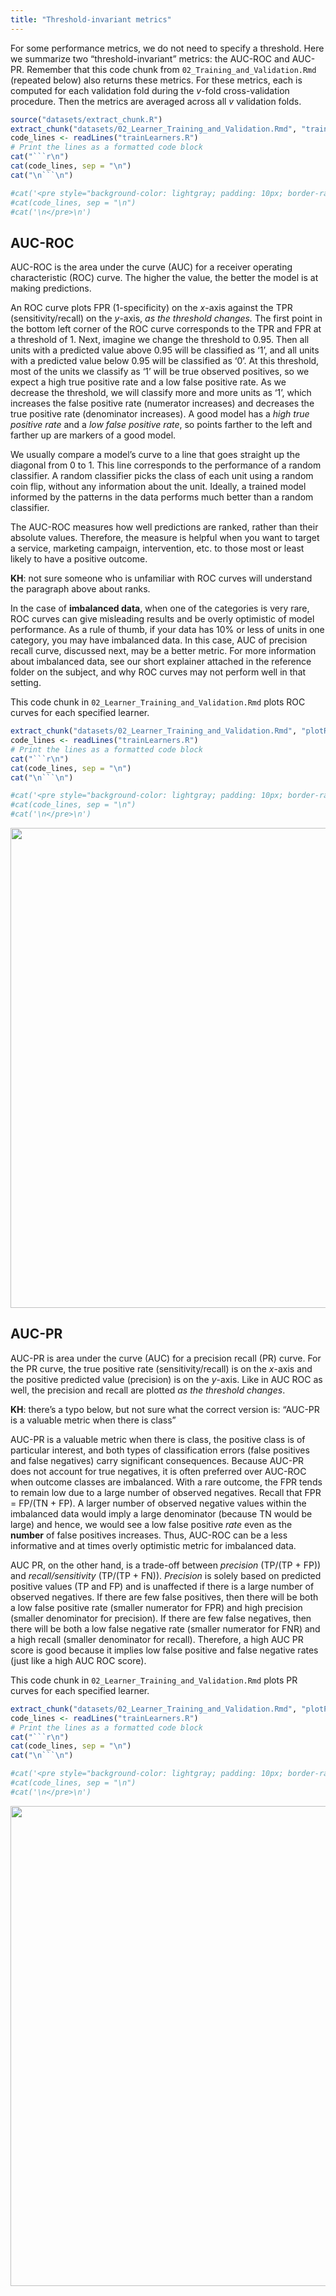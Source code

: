 ```yaml
---
title: "Threshold-invariant metrics"
---
```


For some performance metrics, we do not need to specify a threshold. Here we summarize two "threshold-invariant" metrics: the AUC-ROC and AUC-PR. Remember that this code chunk from `02_Training_and_Validation.Rmd` (repeated below) also returns these metrics. For these metrics, each is computed for each validation fold during the $v$-fold cross-validation procedure. Then the metrics are averaged across all $v$ validation folds.

```r
source("datasets/extract_chunk.R")
extract_chunk("datasets/02_Learner_Training_and_Validation.Rmd", "trainLearners")
code_lines <- readLines("trainLearners.R")
# Print the lines as a formatted code block
cat("```r\n")
cat(code_lines, sep = "\n")
cat("\n```\n")

#cat('<pre style="background-color: lightgray; padding: 10px; border-radius: 5px;">\n')
#cat(code_lines, sep = "\n")
#cat('\n</pre>\n')
```

## AUC-ROC

AUC-ROC is the area under the curve (AUC) for a receiver operating characteristic (ROC) curve. The higher the value, the better the model is at making predictions.

An ROC curve plots FPR (1-specificity) on the $x$-axis against the TPR (sensitivity/recall) on the $y$-axis, *as the threshold changes.* The first point in the bottom left corner of the ROC curve corresponds to the TPR and FPR at a threshold of 1. Next, imagine we change the threshold to 0.95. Then all units with a predicted value above 0.95 will be classified as '1', and all units with a predicted value below 0.95 will be classified as '0'. At this threshold, most of the units we classify as '1' will be true observed positives, so we expect a high true positive rate and a low false positive rate. As we decrease the threshold, we will classify more and more units as '1', which increases the false positive rate (numerator increases) and decreases the true positive rate (denominator increases). A good model has a *high true positive rate* and a *low false positive rate*, so points farther to the left and farther up are markers of a good model.

We usually compare a model's curve to a line that goes straight up the diagonal from 0 to 1. This line corresponds to the performance of a random classifier. A random classifier picks the class of each unit using a random coin flip, without any information about the unit. Ideally, a trained model informed by the patterns in the data performs much better than a random classifier.

The AUC-ROC measures how well predictions are ranked, rather than their absolute values. Therefore, the measure is helpful when you want to target a service, marketing campaign, intervention, etc. to those most or least likely to have a positive outcome.

**KH**: not sure someone who is unfamiliar with ROC curves will understand the paragraph above about ranks.

In the case of **imbalanced data**, when one of the categories is very rare, ROC curves can give misleading results and be overly optimistic of model performance. As a rule of thumb, if your data has 10% or less of units in one category, you may have imbalanced data. In this case, AUC of precision recall curve, discussed next, may be a better metric. For more information about imbalanced data, see our short explainer attached in the reference folder on the subject, and why ROC curves may not perform well in that setting.

This code chunk in `02_Learner_Training_and_Validation.Rmd` plots ROC curves for each specified learner.

```r
extract_chunk("datasets/02_Learner_Training_and_Validation.Rmd", "plotROCCurves")
code_lines <- readLines("trainLearners.R")
# Print the lines as a formatted code block
cat("```r\n")
cat(code_lines, sep = "\n")
cat("\n```\n")

#cat('<pre style="background-color: lightgray; padding: 10px; border-radius: 5px;">\n')
#cat(code_lines, sep = "\n")
#cat('\n</pre>\n')
```

![](images/AUC_ROC.png){fig-align="left" width="8in"}

## AUC-PR

AUC-PR is area under the curve (AUC) for a precision recall (PR) curve. For the PR curve, the true positive rate (sensitivity/recall) is on the $x$-axis and the positive predicted value (precision) is on the $y$-axis. Like in AUC ROC as well, the precision and recall are plotted *as the threshold changes*.

**KH**: there's a typo below, but not sure what the correct version is: "AUC-PR is a valuable metric when there is class"

AUC-PR is a valuable metric when there is class, the positive class is of particular interest, and both types of classification errors (false positives and false negatives) carry significant consequences. Because AUC-PR does not account for true negatives, it is often preferred over AUC-ROC when outcome classes are imbalanced. With a rare outcome, the FPR tends to remain low due to a large number of observed negatives. Recall that FPR = FP/(TN + FP). A larger number of observed negative values within the imbalanced data would imply a large denominator (because TN would be large) and hence, we would see a low false positive *rate* even as the **number** of false positives increases. Thus, AUC-ROC can be a less informative and at times overly optimistic metric for imbalanced data.

AUC PR, on the other hand, is a trade-off between *precision* (TP/(TP + FP)) and *recall/sensitivity* (TP/(TP + FN)). *Precision* is solely based on predicted positive values (TP and FP) and is unaffected if there is a large number of observed negatives. If there are few false positives, then there will be both a low false positive rate (smaller numerator for FPR) and high precision (smaller denominator for precision). If there are few false negatives, then there will be both a low false negative rate (smaller numerator for FNR) and a high recall (smaller denominator for recall). Therefore, a high AUC PR score is good because it implies low false positive and false negative rates (just like a high AUC ROC score).

This code chunk in `02_Learner_Training_and_Validation.Rmd` plots PR curves for each specified learner.

```r

extract_chunk("datasets/02_Learner_Training_and_Validation.Rmd", "plotPRCurves")
code_lines <- readLines("trainLearners.R")
# Print the lines as a formatted code block
cat("```r\n")
cat(code_lines, sep = "\n")
cat("\n```\n")

#cat('<pre style="background-color: lightgray; padding: 10px; border-radius: 5px;">\n')
#cat(code_lines, sep = "\n")
#cat('\n</pre>\n')
```

![](images/AUC_PR.png){fig-align="left" width="8in"}
